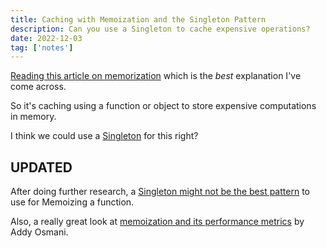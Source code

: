 ```yaml
---
title: Caching with Memoization and the Singleton Pattern
description: Can you use a Singleton to cache expensive operations?
date: 2022-12-03
tag: ['notes']
---
```

[Reading this article on memorization](https://www.freecodecamp.org/news/understanding-memoize-in-javascript-51d07d19430e/) which is the *best* explanation I've come across.

So it's caching using a function or object to store expensive computations in memory.

I think we could use a [Singleton](https://patterns.dev/posts/singleton-pattern/) for this right?

## UPDATED

After doing further research, a [Singleton might not be the best pattern](https://stackoverflow.com/questions/47909473/what-is-memoization-exactly/47934609#47934609) to use for Memoizing a function.

Also, a really great look at [memoization and its performance metrics](https://addyosmani.com/blog/faster-javascript-memoization/) by Addy Osmani.